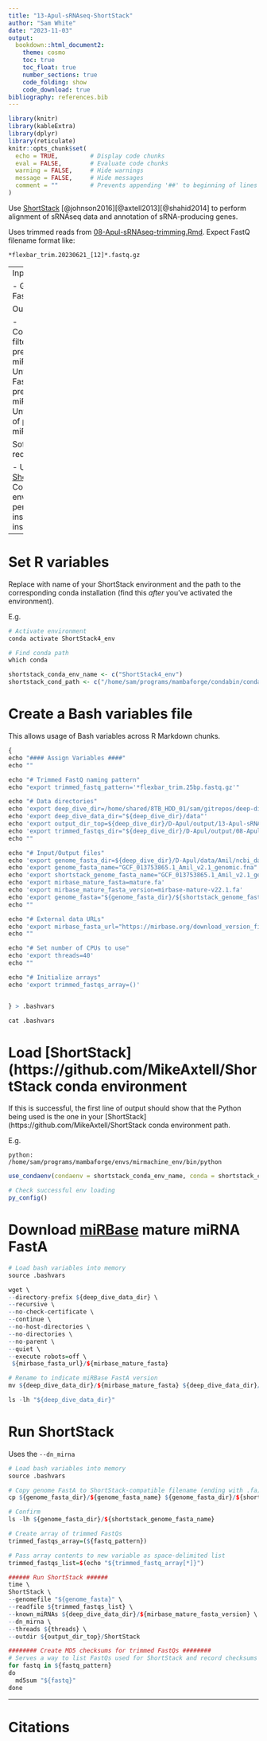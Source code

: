 ```yaml
---
title: "13-Apul-sRNAseq-ShortStack"
author: "Sam White"
date: "2023-11-03"
output: 
  bookdown::html_document2:
    theme: cosmo
    toc: true
    toc_float: true
    number_sections: true
    code_folding: show
    code_download: true
bibliography: references.bib
---
```


```r
library(knitr)
library(kableExtra)
library(dplyr)
library(reticulate)
knitr::opts_chunk$set(
  echo = TRUE,         # Display code chunks
  eval = FALSE,        # Evaluate code chunks
  warning = FALSE,     # Hide warnings
  message = FALSE,     # Hide messages
  comment = ""         # Prevents appending '##' to beginning of lines in code output
)
```

Use [ShortStack](https://github.com/MikeAxtell/ShortStack) [@johnson2016][@axtell2013][@shahid2014] to perform alignment of sRNAseq data and annotation of sRNA-producing genes.

Uses trimmed reads from [08-Apul-sRNAseq-trimming.Rmd](https://github.com/urol-e5/deep-dive/blob/main/D-Apul/code/08-Apul-sRNAseq-trimming.Rmd).  Expect FastQ filename format like:

`*flexbar_trim.20230621_[12]*.fastq.gz`

---
Inputs:

- Genome FastA.

Outputs:

- Confidence-filtered GFF of predicted miRNAs.
- Unfiltered FastA of predicted miRNAs.
- Unfiltered GFF of predicted miRNAs.

Software requirements:

- Utilizes a [ShortStack](https://github.com/MikeAxtell/ShortStack#installation) Conda/Mamba environment, per the installation instructions.

---


# Set R variables
Replace with name of your ShortStack environment and the path to the corresponding
conda installation (find this _after_ you've activated the environment).

E.g. 

```r
# Activate environment
conda activate ShortStack4_env

# Find conda path
which conda
```


```r
shortstack_conda_env_name <- c("ShortStack4_env")
shortstack_cond_path <- c("/home/sam/programs/mambaforge/condabin/conda")
```

# Create a Bash variables file

This allows usage of Bash variables across R Markdown chunks.

```r
{
echo "#### Assign Variables ####"
echo ""

echo "# Trimmed FastQ naming pattern"
echo "export trimmed_fastq_pattern='*flexbar_trim.25bp.fastq.gz'"

echo "# Data directories"
echo 'export deep_dive_dir=/home/shared/8TB_HDD_01/sam/gitrepos/deep-dive'
echo 'export deep_dive_data_dir="${deep_dive_dir}/data"'
echo 'export output_dir_top=${deep_dive_dir}/D-Apul/output/13-Apul-sRNAseq-ShortStack'
echo 'export trimmed_fastqs_dir="${deep_dive_dir}/D-Apul/output/08-Apul-sRNAseq-trimming/trimmed-reads"'
echo ""

echo "# Input/Output files"
echo 'export genome_fasta_dir=${deep_dive_dir}/D-Apul/data/Amil/ncbi_dataset/data/GCF_013753865.1'
echo 'export genome_fasta_name="GCF_013753865.1_Amil_v2.1_genomic.fna"'
echo 'export shortstack_genome_fasta_name="GCF_013753865.1_Amil_v2.1_genomic.fa"'
echo 'export mirbase_mature_fasta=mature.fa'
echo 'export mirbase_mature_fasta_version=mirbase-mature-v22.1.fa'
echo 'export genome_fasta="${genome_fasta_dir}/${shortstack_genome_fasta_name}"'
echo ""

echo "# External data URLs"
echo 'export mirbase_fasta_url="https://mirbase.org/download_version_files/22.1/"'
echo ""

echo "# Set number of CPUs to use"
echo 'export threads=40'
echo ""

echo "# Initialize arrays"
echo 'export trimmed_fastqs_array=()'


} > .bashvars

cat .bashvars
```

# Load [ShortStack](https://github.com/MikeAxtell/ShortStack conda environment

If this is successful, the first line of output should show that the Python being used
is the one in your [ShortStack](https://github.com/MikeAxtell/ShortStack conda environment path.

E.g.

`python:         /home/sam/programs/mambaforge/envs/mirmachine_env/bin/python`

```r
use_condaenv(condaenv = shortstack_conda_env_name, conda = shortstack_cond_path)

# Check successful env loading
py_config()
```


# Download [miRBase](https://mirbase.org/) mature miRNA FastA
```r
# Load bash variables into memory
source .bashvars

wget \
--directory-prefix ${deep_dive_data_dir} \
--recursive \
--no-check-certificate \
--continue \
--no-host-directories \
--no-directories \
--no-parent \
--quiet \
--execute robots=off \
 ${mirbase_fasta_url}/${mirbase_mature_fasta}

# Rename to indicate miRBase FastA version
mv ${deep_dive_data_dir}/${mirbase_mature_fasta} ${deep_dive_data_dir}/${mirbase_mature_fasta_version}

ls -lh "${deep_dive_data_dir}"
```
# Run ShortStack

Uses the `--dn_mirna` 
```r
# Load bash variables into memory
source .bashvars

# Copy genome FastA to ShortStack-compatible filename (ending with .fa)
cp ${genome_fasta_dir}/${genome_fasta_name} ${genome_fasta_dir}/${shortstack_genome_fasta_name}

# Confirm
ls -lh ${genome_fasta_dir}/${shortstack_genome_fasta_name}

# Create array of trimmed FastQs
trimmed_fastqs_array=(${fastq_pattern})

# Pass array contents to new variable as space-delimited list
trimmed_fastqs_list=$(echo "${trimmed_fastq_array[*]}")

###### Run ShortStack ######
time \
ShortStack \
--genomefile "${genome_fasta}" \
--readfile ${trimmed_fastqs_list} \
--known_miRNAs ${deep_dive_data_dir}/${mirbase_mature_fasta_version} \
--dn_mirna \
--threads ${threads} \
--outdir ${output_dir_top}/ShortStack

######## Create MD5 checksums for trimmed FastQs ########
# Serves a way to list FastQs used for ShortStack and record checksums
for fastq in ${fastq_pattern}
do
  md5sum "${fastq}"
done
```



------------------------------------------------------------------------

# Citations
